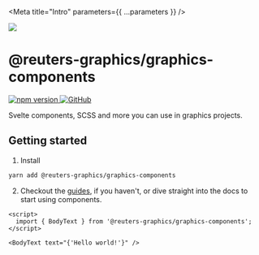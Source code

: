 
<Meta title="Intro" parameters={{ ...parameters }} />

![](https://graphics.thomsonreuters.com/style-assets/images/logos/reuters-graphics-logo/svg/graphics-logo-color-dark.svg)

# @reuters-graphics/graphics-components

<p>
  <a href="https://www.npmjs.com/package/@reuters-graphics/graphics-components">
    <img src="https://badge.fury.io/js/@reuters-graphics%2Fgraphics-components.svg" alt="npm version" style={{ display: 'inline-block', margin: '0 5px 0 0' }} />
  </a>

  <a href="https://github.com/reuters-graphics/graphics-components">
    <img src="https://badgen.net/badge/icon/GitHub?icon=github&label" alt="GitHub" style={{ display: 'inline-block', margin: '0 5px 0 0' }} />
  </a>
</p>

Svelte components, SCSS and more you can use in graphics projects.

## Getting started

1. Install

```bash
yarn add @reuters-graphics/graphics-components
```

2. Checkout the [guides](?path=/docs/guides-using-these-docs--page), if you haven't, or dive straight into the docs to start using components.

```svelte
<script>
  import { BodyText } from '@reuters-graphics/graphics-components';
</script>

<BodyText text="{'Hello world!'}" />
```
